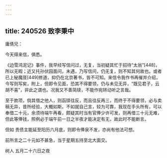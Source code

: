 ```yaml
---
---
---
```

title: 240526 致李秉中
---




庸倩兄：

今天得来信，俱悉。

《边雪鸿泥记》事件，我早经写信问过，无复，当初疑其忙于招待“太翁”[448]，所以无暇；近又托孙伏园面问，未遇，乃写信问，仍无复，则不知其何故也。或者已上秘魔厓[449]修道，抑仍在北京著书，皆不可知。来信令我作书再催并介绍，今写则写矣，附上，但即令见面，恐其不得要领，仍与未见无异，“既见君子，云胡不喜”，非此之谓也。况我又不善简牍，不能作宛转动听之言哉。

至于款项，倘其借之他人，则函牍往反，而且往反再三，而终于不得要领，必与卖稿无异，昔所经验，大概如斯。不如就自己言，较为可靠，我现在手头所有，可以奉借二十元，余须待端午再看，颇疑其时当有官俸少许可发，则再借三十元无难，但此等俸钱，照例必于端午前一日之半夜才能决定有无，故此时不能断言。

但如 贵债主能延至阳历六月底，则即令俸泉不发，亦尚有他法可想。

前所言之二十元如不甚急，当于星期五持至北大面交。

树人 五月二十六日之夜